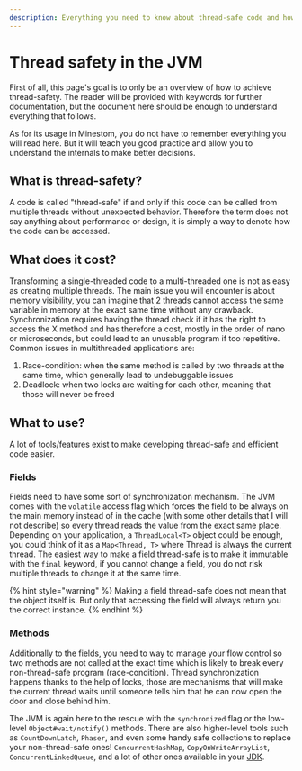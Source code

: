 ```yaml
---
description: Everything you need to know about thread-safe code and how to make it so
---
```


# Thread safety in the JVM

First of all, this page's goal is to only be an overview of how to achieve thread-safety. The reader will be provided with keywords for further documentation, but the document here should be enough to understand everything that follows.

As for its usage in Minestom, you do not have to remember everything you will read here. But it will teach you good practice and allow you to understand the internals to make better decisions.

## What is thread-safety?

A code is called "thread-safe" if and only if this code can be called from multiple threads without unexpected behavior. Therefore the term does not say anything about performance or design, it is simply a way to denote how the code can be accessed.

## What does it cost?

Transforming a single-threaded code to a multi-threaded one is not as easy as creating multiple threads. The main issue you will encounter is about memory visibility, you can imagine that 2 threads cannot access the same variable in memory at the exact same time without any drawback. Synchronization requires having the thread check if it has the right to access the X method and has therefore a cost, mostly in the order of nano or microseconds, but could lead to an unusable program if too repetitive. Common issues in multithreaded applications are:

1. Race-condition: when the same method is called by two threads at the same time, which generally lead to undebuggable issues
2. Deadlock: when two locks are waiting for each other, meaning that those will never be freed

## What to use?

A lot of tools/features exist to make developing thread-safe and efficient code easier.

### Fields

Fields need to have some sort of synchronization mechanism. The JVM comes with the `volatile` access flag which forces the field to be always on the main memory instead of in the cache (with some other details that I will not describe) so every thread reads the value from the exact same place. Depending on your application, a `ThreadLocal<T>` object could be enough, you could think of it as a `Map<Thread, T>` where Thread is always the current thread. The easiest way to make a field thread-safe is to make it immutable with the `final` keyword, if you cannot change a field, you do not risk multiple threads to change it at the same time.

{% hint style="warning" %}
Making a field thread-safe does not mean that the object itself is. But only that accessing the field will always return you the correct instance.
{% endhint %}

### Methods

Additionally to the fields, you need to way to manage your flow control so two methods are not called at the exact time which is likely to break every non-thread-safe program (race-condition). Thread synchronization happens thanks to the help of locks, those are mechanisms that will make the current thread waits until someone tells him that he can now open the door and close behind him.

The JVM is again here to the rescue with the `synchronized` flag or the low-level `Object#wait/notify()` methods. There are also higher-level tools such as `CountDownLatch`, `Phaser`, and even some handy safe collections to replace your non-thread-safe ones! `ConcurrentHashMap`, `CopyOnWriteArrayList`, `ConcurrentLinkedQueue`, and a lot of other ones available in your [JDK](https://docs.oracle.com/en/java/javase/11/docs/api/java.base/java/util/concurrent/package-summary.html).
